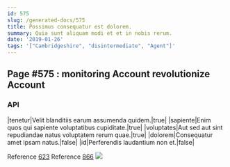 ```yaml
---
id: 575
slug: /generated-docs/575
title: Possimus consequatur est dolorem.
summary: Quia sunt aliquam modi et et in nobis rerum.
date: '2019-01-26'
tags: '["Cambridgeshire", "disintermediate", "Agent"]'
---
```

## Page #575 : monitoring Account revolutionize Account

### API

|tenetur|Velit blanditiis earum assumenda quidem.|true|
|sapiente|Enim quos qui sapiente voluptatibus cupiditate.|true|
|voluptates|Aut sed aut sint repudiandae natus voluptatem rerum quae.|true|
|dolorem|Consequatur amet ipsam natus.|false|
|id|Perferendis laudantium non et.|false|

Reference [623](/generated-docs/623)
Reference [866](/generated-docs/866)
![](/assets/cats-2.jpg)


